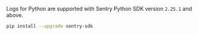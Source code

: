 Logs for Python are supported with Sentry Python SDK version `2.25.1` and above.

```bash
pip install --upgrade sentry-sdk
```
